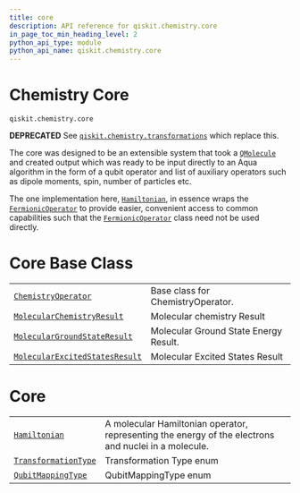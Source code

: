 ```yaml
---
title: core
description: API reference for qiskit.chemistry.core
in_page_toc_min_heading_level: 2
python_api_type: module
python_api_name: qiskit.chemistry.core
---
```


<span id="module-qiskit.chemistry.core" />

<span id="qiskit-chemistry-core" />

<span id="chemistry-core-qiskit-chemistry-core" />

# Chemistry Core

<span id="module-qiskit.chemistry.core" />

`qiskit.chemistry.core`

**DEPRECATED** See [`qiskit.chemistry.transformations`](qiskit.chemistry.transformations#module-qiskit.chemistry.transformations "qiskit.chemistry.transformations") which replace this.

The core was designed to be an extensible system that took a [`QMolecule`](qiskit.chemistry.QMolecule "qiskit.chemistry.QMolecule") and created output which was ready to be input directly to an Aqua algorithm in the form of a qubit operator and list of auxiliary operators such as dipole moments, spin, number of particles etc.

The one implementation here, [`Hamiltonian`](qiskit.chemistry.core.Hamiltonian "qiskit.chemistry.core.Hamiltonian"), in essence wraps the [`FermionicOperator`](qiskit.chemistry.FermionicOperator "qiskit.chemistry.FermionicOperator") to provide easier, convenient access to common capabilities such that the [`FermionicOperator`](qiskit.chemistry.FermionicOperator "qiskit.chemistry.FermionicOperator") class need not be used directly.

# Core Base Class

|                                                                                                                                           |                                       |
| ----------------------------------------------------------------------------------------------------------------------------------------- | ------------------------------------- |
| [`ChemistryOperator`](qiskit.chemistry.core.ChemistryOperator "qiskit.chemistry.core.ChemistryOperator")                                  | Base class for ChemistryOperator.     |
| [`MolecularChemistryResult`](qiskit.chemistry.core.MolecularChemistryResult "qiskit.chemistry.core.MolecularChemistryResult")             | Molecular chemistry Result            |
| [`MolecularGroundStateResult`](qiskit.chemistry.core.MolecularGroundStateResult "qiskit.chemistry.core.MolecularGroundStateResult")       | Molecular Ground State Energy Result. |
| [`MolecularExcitedStatesResult`](qiskit.chemistry.core.MolecularExcitedStatesResult "qiskit.chemistry.core.MolecularExcitedStatesResult") | Molecular Excited States Result       |

# Core

|                                                                                                             |                                                                                                      |
| ----------------------------------------------------------------------------------------------------------- | ---------------------------------------------------------------------------------------------------- |
| [`Hamiltonian`](qiskit.chemistry.core.Hamiltonian "qiskit.chemistry.core.Hamiltonian")                      | A molecular Hamiltonian operator, representing the energy of the electrons and nuclei in a molecule. |
| [`TransformationType`](qiskit.chemistry.core.TransformationType "qiskit.chemistry.core.TransformationType") | Transformation Type enum                                                                             |
| [`QubitMappingType`](qiskit.chemistry.core.QubitMappingType "qiskit.chemistry.core.QubitMappingType")       | QubitMappingType enum                                                                                |

